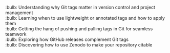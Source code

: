 :bulb: Understanding why Git tags matter in version control and project management <br>
:bulb: Learning when to use lightweight or annotated tags and how to apply them <br>
:bulb: Getting the hang of pushing and pulling tags in Git for seamless teamwork <br>
:bulb: Exploring how GitHub releases complement Git tags <br>
:bulb: Discovering how to use Zenodo to make your repository citable 
 